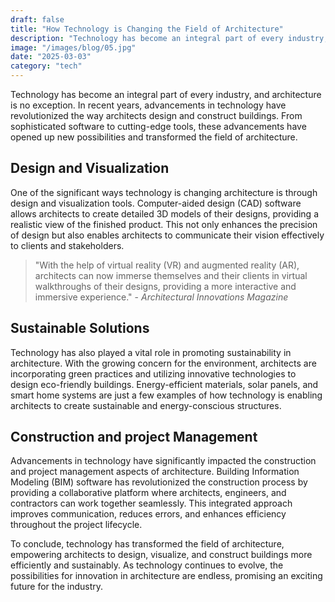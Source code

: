 ```yaml
---
draft: false
title: "How Technology is Changing the Field of Architecture"
description: "Technology has become an integral part of every industry, and architecture is no exception"
image: "/images/blog/05.jpg"
date: "2025-03-03"
category: "tech"
---
```


Technology has become an integral part of every industry, and architecture is no exception. In recent years, advancements in technology have revolutionized the way architects design and construct buildings. From sophisticated software to cutting-edge tools, these advancements have opened up new possibilities and transformed the field of architecture.

## **Design and Visualization**

One of the significant ways technology is changing architecture is through design and visualization tools. Computer-aided design (CAD) software allows architects to create detailed 3D models of their designs, providing a realistic view of the finished product. This not only enhances the precision of design but also enables architects to communicate their vision effectively to clients and stakeholders.

> "With the help of virtual reality (VR) and augmented reality (AR), architects can now immerse themselves and their clients in virtual walkthroughs of their designs, providing a more interactive and immersive experience." - *Architectural Innovations Magazine*

## **Sustainable Solutions**

Technology has also played a vital role in promoting sustainability in architecture. With the growing concern for the environment, architects are incorporating green practices and utilizing innovative technologies to design eco-friendly buildings. Energy-efficient materials, solar panels, and smart home systems are just a few examples of how technology is enabling architects to create sustainable and energy-conscious structures.

## **Construction and project Management**

Advancements in technology have significantly impacted the construction and project management aspects of architecture. Building Information Modeling (BIM) software has revolutionized the construction process by providing a collaborative platform where architects, engineers, and contractors can work together seamlessly. This integrated approach improves communication, reduces errors, and enhances efficiency throughout the project lifecycle.

To conclude, technology has transformed the field of architecture, empowering architects to design, visualize, and construct buildings more efficiently and sustainably. As technology continues to evolve, the possibilities for innovation in architecture are endless, promising an exciting future for the industry.

